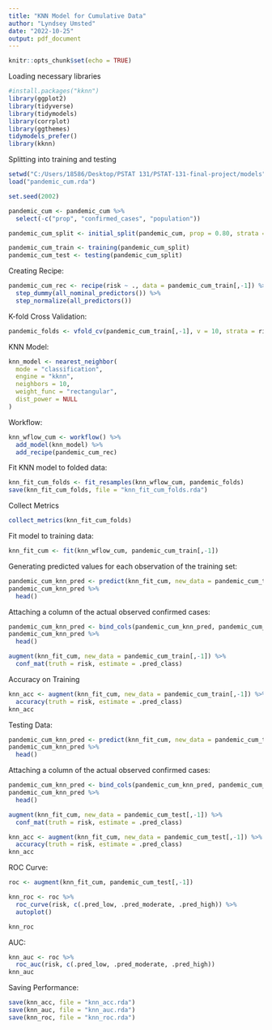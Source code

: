 ```yaml
---
title: "KNN Model for Cumulative Data"
author: "Lyndsey Umsted"
date: "2022-10-25"
output: pdf_document
---
```


```r
knitr::opts_chunk$set(echo = TRUE)
```

Loading necessary libraries
```r
#install.packages("kknn")
library(ggplot2)
library(tidyverse)
library(tidymodels)
library(corrplot)
library(ggthemes)
tidymodels_prefer()
library(kknn)
```

Splitting into training and testing
```r
setwd("C:/Users/18586/Desktop/PSTAT 131/PSTAT-131-final-project/models")
load("pandemic_cum.rda")

set.seed(2002)

pandemic_cum <- pandemic_cum %>%
  select(-c("prop", "confirmed_cases", "population"))

pandemic_cum_split <- initial_split(pandemic_cum, prop = 0.80, strata = risk)

pandemic_cum_train <- training(pandemic_cum_split)
pandemic_cum_test <- testing(pandemic_cum_split)
```

Creating Recipe:
```r
pandemic_cum_rec <- recipe(risk ~ ., data = pandemic_cum_train[,-1]) %>%
  step_dummy(all_nominal_predictors()) %>%
  step_normalize(all_predictors())
```

K-fold Cross Validation:
```r
pandemic_folds <- vfold_cv(pandemic_cum_train[,-1], v = 10, strata = risk)  # 10-fold CV
```

KNN Model:
```r
knn_model <- nearest_neighbor(
  mode = "classification",
  engine = "kknn", 
  neighbors = 10,
  weight_func = "rectangular", 
  dist_power = NULL
)
```

Workflow:
```r
knn_wflow_cum <- workflow() %>% 
  add_model(knn_model) %>% 
  add_recipe(pandemic_cum_rec)
```

Fit KNN model to folded data:
```r
knn_fit_cum_folds <- fit_resamples(knn_wflow_cum, pandemic_folds)
save(knn_fit_cum_folds, file = "knn_fit_cum_folds.rda")
```

Collect Metrics
```r
collect_metrics(knn_fit_cum_folds)
```


Fit model to training data:
```r
knn_fit_cum <- fit(knn_wflow_cum, pandemic_cum_train[,-1])
```


Generating predicted values for each observation of the training set:
```r
pandemic_cum_knn_pred <- predict(knn_fit_cum, new_data = pandemic_cum_train[,-1] %>% select(-risk))
pandemic_cum_knn_pred %>% 
  head()
```

Attaching a column of the actual observed confirmed cases:
```r
pandemic_cum_knn_pred <- bind_cols(pandemic_cum_knn_pred, pandemic_cum_train[,-1] %>% select(risk))
pandemic_cum_knn_pred %>% 
  head()
```

```r
augment(knn_fit_cum, new_data = pandemic_cum_train[,-1]) %>%
  conf_mat(truth = risk, estimate = .pred_class)
```

Accuracy on Training

```r
knn_acc <- augment(knn_fit_cum, new_data = pandemic_cum_train[,-1]) %>%
  accuracy(truth = risk, estimate = .pred_class)
knn_acc
```

Testing Data:

```r
pandemic_cum_knn_pred <- predict(knn_fit_cum, new_data = pandemic_cum_test[,-1] %>% select(-risk))
pandemic_cum_knn_pred %>% 
  head()
```

Attaching a column of the actual observed confirmed cases:
```r
pandemic_cum_knn_pred <- bind_cols(pandemic_cum_knn_pred, pandemic_cum_test[,-1] %>% select(risk))
pandemic_cum_knn_pred %>% 
  head()
```

```r
augment(knn_fit_cum, new_data = pandemic_cum_test[,-1]) %>%
  conf_mat(truth = risk, estimate = .pred_class)
```

```r
knn_acc <- augment(knn_fit_cum, new_data = pandemic_cum_test[,-1]) %>%
  accuracy(truth = risk, estimate = .pred_class)
knn_acc
```


ROC Curve:
```r
roc <- augment(knn_fit_cum, pandemic_cum_test[,-1])

knn_roc <- roc %>%
  roc_curve(risk, c(.pred_low, .pred_moderate, .pred_high)) %>%
  autoplot()

knn_roc
```


AUC:
```r
knn_auc <- roc %>%
  roc_auc(risk, c(.pred_low, .pred_moderate, .pred_high))
knn_auc
```

Saving Performance:
```r
save(knn_acc, file = "knn_acc.rda")
save(knn_auc, file = "knn_auc.rda")
save(knn_roc, file = "knn_roc.rda")
```


